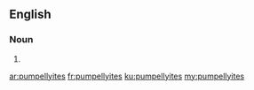 ==English==

===Noun===
{{head|en}}

# {{plural of|pumpellyite}}

[[ar:pumpellyites]]
[[fr:pumpellyites]]
[[ku:pumpellyites]]
[[my:pumpellyites]]